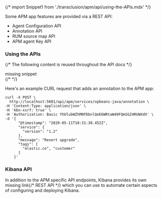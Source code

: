 

{/* import Snippet1 from './transclusion/apm/api/using-the-APIs.mdx' */}

<div id="apm-api"></div>

Some APM app features are provided via a REST API:

* <DocLink id="serverlessObservabilityApmKibanaApi">Agent Configuration API</DocLink>
* <DocLink id="serverlessObservabilityApmKibanaApi">Annotation API</DocLink>
* <DocLink id="serverlessObservabilityApmKibanaApi">RUM source map API</DocLink>
* <DocLink id="serverlessObservabilityApmKibanaApi">APM agent Key API</DocLink>

<div id="apm-api-example"></div>

### Using the APIs

{/* The following content is reused throughout the API docs */}
<div style={{ backgroundColor: "#F1F4FA", width: "100%", height: "250px", textAlign: "center", paddingTop: "110px", marginBottom: "20px" }}><DocIcon type="documents" title="missing snippet"/> missing snippet</div>
{/* <Snippet1  /> */}


Here's an example CURL request that adds an annotation to the APM app:

```curl
curl -X POST \
  http://localhost:5601/api/apm/services/opbeans-java/annotation \
-H 'Content-Type: application/json' \
-H 'kbn-xsrf: true' \
-H 'Authorization: Basic YhUlubWZhM0FDbnlQeE6WRtaW49FQmSGZ4RUWXdX' \
-d '{
      "@timestamp": "2020-05-11T10:31:30.452Z",
      "service": {
        "version": "1.2"
      },
      "message": "Revert upgrade",
      "tags": [
        "elastic.co", "customer"
      ]
    }'
```

<div id="kibana-api"></div>

### Kibana API

In addition to the APM specific API endpoints, Kibana provides its own <DocBadge><DocIcon size="s" type="unlink" title="missing link"/> missing link</DocBadge>{/*  <DocLink id="enKibanaApi">REST API</DocLink> */}
which you can use to automate certain aspects of configuring and deploying Kibana.

